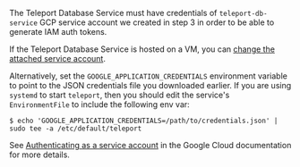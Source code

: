 The Teleport Database Service must have credentials of `teleport-db-service`
GCP service account we created in step 3 in order to be able to generate IAM auth
tokens.

If the Teleport Database Service is hosted on a VM, you can [change the
attached service
account](https://cloud.google.com/compute/docs/instances/change-service-account).

Alternatively, set the `GOOGLE_APPLICATION_CREDENTIALS` environment variable to
point to the JSON credentials file you downloaded earlier. If you are using
`systemd` to start `teleport`, then you should edit the service's
`EnvironmentFile` to include the following env var:
```code
$ echo 'GOOGLE_APPLICATION_CREDENTIALS=/path/to/credentials.json' | sudo tee -a /etc/default/teleport
```

See [Authenticating as a service
account](https://cloud.google.com/docs/authentication/production) in the Google
Cloud documentation for more details.
